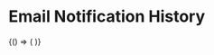 


<Meta
  title="Hearings/Components/Hearing Details/EmailNotificationHistory"
  component={EmailNotificationHistory}
/>

# Email Notification History

<Preview>
  <Story name="normal">
    {() => (
      <EmailNotificationHistory
        rows={[
          {
            emailAddress: "representative@caseflow.va.gov",
            sentAt: "2020-06-01T21:23:17+0000",
            sentTo: "POA/Representative Email",
            sentBy: "BVASYELLOW"
          },
          {
            emailAddress: "appellant@caseflow.va.gov",
            sentAt: "2020-06-01T21:23:17+0000",
            sentTo: "Appellant Email",
            sentBy: "BVASYELLOW"
          }
        ]}
      />
    )}
  </Story>
</Preview>

<Props of={EmailNotificationHistory} />
